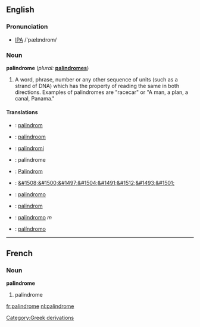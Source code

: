 ==English==

===Pronunciation===
* [[IPA]] /'pælɪndrom/

===Noun===
'''palindrome''' (''plural:'' '''[[palindromes]]''')
# A word, phrase, number or any other sequence of units (such as a strand of DNA) which has the property of reading the same in both directions.  Examples of palindromes are "racecar" or "A man, a plan, a canal, Panama."

====Translations====
*{{da}}: [[palindrom]]
*{{nl}}: [[palindroom]] {{n}}
*{{fi}}: [[palindromi]]
*{{fr}}: palindrome {{m}}
*{{de}}: [[Palindrom]] {{n}}
*{{he}}: [[&#1508;&#1500;&#1497;&#1504;&#1491;&#1512;&#1493;&#1501;]]
*{{it}}: [[palindromo]] {{m}}
*{{pl}}: [[palindrom]]
*{{ra}}: [[palindromo]] ''m''
*{{es}}: [[palíndromo]]
----

==French==
===Noun===
'''palindrome''' {{m}}

#palindrome

[[fr:palindrome]]
[[nl:palindrome]]
[[Category:Greek derivations]]